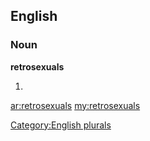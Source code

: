==English==

===Noun===
'''retrosexuals'''

# {{plural of|[[retrosexual]]}}

[[Category:English plurals]]

[[ar:retrosexuals]]
[[my:retrosexuals]]